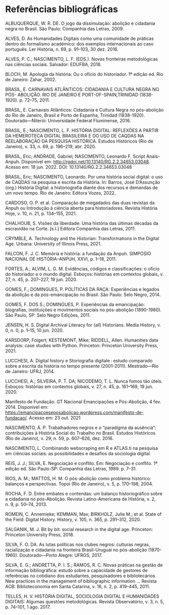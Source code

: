 # Referências bibliográficas {.unnumbered}

ALBUQUERQUE, W. R. DE. O jogo da dissimulação: abolição e cidadania negra no Brasil. São Paulo: Companhia das Letras, 2009. 

ALVES, D. As Humanidades Digitais como uma comunidade de práticas dentro do formalismo académico: dos exemplos internacionais ao caso português. Ler História, n. 69, p. 91–103, 30 dez. 2016. 

ALVES, P. C.; NASCIMENTO, L. F. (EDS.). Novas fronteiras metodológicas nas ciências sociais. Salvador: EDUFBA, 2018. 

BLOCH, M. Apologia da história: Ou o ofício do historiador. 1ª edição ed. Rio de Janeiro: Zahar, 2002. 

BRASIL, E. CARNAVAIS ATLÂNTICOS: CIDADANIA E CULTURA NEGRA NO PÓS- ABOLIÇÃO. RIO DE JANEIRO E PORT-OF-SPAIN,TRINIDAD (1838-1920). p. 72–75, 2011. 

BRASIL, E. Carnavais Atlânticos: Cidadania e Cultura Negra no pós-abolição do Rio de Janeiro, Brasil e Porto de Espanha, Trinidad (1838-1920). Doutorado—Niterói: Universidade Federal Fluminense, 2016.

BRASIL, E.; NASCIMENTO, L. F. HISTÓRIA DIGITAL: REFLEXÕES A PARTIR DA HEMEROTECA DIGITAL BRASILEIRA E DO USO DE CAQDAS NA REELABORAÇÃO DA PESQUISA HISTÓRICA. Estudos Históricos (Rio de Janeiro), v. 33, n. 69, p. 196–219, abr. 2020. 

BRASIL, Eric; ANDRADE, Gabriel; NASCIMENTO, Leonardo F. Script Anais-Anpuh. Disponível em: <http://rgdoi.net/10.13140/RG.2.2.34653.03048>. Acesso em: 18 jun. 2022. DOI: 10.13140/RG.2.2.34653.03048

BRASIL, Eric; NASCIMENTO, Leonardo. Por uma história social digital: o uso de CAQDAS na pesquisa e escrita da História. In: Barros, José D'Assunção (org.) História Digital: a historiografia diante dos recursos e demandas de um novo tempo. Rio de Janeiro: Editora Vozes, 2022.

CARDOSO, O. P. et al. Comparação de megadados das duas revistas da Anpuh ou Introdução à ciência aberta para historiadores. Revista História Hoje, v. 10, n. 21, p. 134–155, 2021. 

CHALHOUB, S. Visões da liberdade: Uma história das últimas décadas da escravidão na Corte. [s.l.] Editora Companhia das Letras, 2011. 

CRYMBLE, A. Technology and the Historian: Transformations in the Digital Age. Urbana: University of Illinois Press, 2021. 

FALCON, F. J. C. Memória e história: a fundação da Anpuh. SIMPÓSIO NACIONAL DE HISTÓRIA–ANPUH, XXVI, p. 1–18, 2011. 

FORTES, A.; ALVIM, L. G. M. Evidências, códigos e classificações: o ofício do historiador e o mundo digital. Esboços: histórias em contextos globais, v. 27, n. 45, p. 207–227, 19 jun. 2020. 

GOMES, F.; DOMINGUES, P. POLÍTICAS DA RAÇA: Experiências e legados da abolição e da pós-emancipação no Brasil. São Paulo: Selo Negro, 2014. 

GOMES, F. DOS S.; DOMINGUES, P. Experiências da emancipação: biografias, instituições e movimentos sociais no pós-abolição (1890-1980). São Paulo, SP: Selo Negro Edições, 2011. 

JENSEN, H. S. Digital Archival Literacy for (all) Historians. Media History, v. 0, n. 0, p. 1–15, 10 jun. 2020. 

KARSDORP, Folgert; KESTEMONT, Mike; RIDDELL, Allen. Humanities data analysis: case studies with Python. Princeton: Princeton University Press, 2021.

LUCCHESI, A. Digital history e Storiografia digitale : estudo comparado sobre a escrita da história no tempo presente (2001-2011). Mestrado—Rio de Janeiro: UFRJ, 2014.

LUCCHESI, A.; SILVEIRA, P. T. DA; NICODEMO, T. L. Nunca fomos tão úteis. Esboços: histórias em contextos globais, v. 27, n. 45, p. 161–169, 19 jun. 2020. 

Manifesto de Fundação. GT Nacional Emancipações e Pós-Abolição, 4 fev. 2014. Disponível em: <https://emancipacoeseposabolicao.wordpress.com/manifesto-de-fundacao/>. Acesso em: 23 out. 2021

NASCIMENTO, Á. P. Trabalhadores negros e o “paradigma da ausência”: contribuições à História Social do Trabalho no Brasil. Estudos Históricos (Rio de Janeiro), v. 29, n. 59, p. 607–626, dez. 2016. 

NASCIMENTO, L. Combinando webscraping em R e ATLAS.ti na pesquisa em ciências sociais: as possibilidades e desafios da sociologia digital.

REIS, J. J.; SILVA, E. Negociação e conflito. Em: Negociação e conflito. 1ª edição ed. São Paulo-SP: Companhia das Letras, 1989. p. 7–31. 

RIOS, A. M.; MATTOS, H. M. O pós-abolição como problema histórico: balanços e perspectivas. Topoi (Rio de Janeiro), v. 5, p. 170–198, 2004. 

ROCHA, F. D. Entre embates e contendas: um balanço historiográfico sobre a cidadania no pós-Abolição. Revista Latino-Americana de História, v. 2, n. 9, p. 50–74, 2013. 

ROMEIN, C. Annemieke; KEMMAN, Max; BIRKHOLZ, Julie M.; et al. State of the Field: Digital History. History, v. 105, n. 365, p. 291–312, 2020.

SALGANIK, M. J. Bit by bit: social research in the digital age. Princeton: Princeton University Press, 2018. 

SILVA, F. O. DA. As lutas políticas nos clubes negros: culturas negras, racialização e cidadania na fronteira Brasil-Uruguai no pós-abolição (1870-1960). Doutorado—Porto Alegre: UFRGS, 2017.

SILVA, E. G.; ANDRETTA, P. I. S.; RAMOS, R. C. Novas práticas na gestão de informação bibliográfica: estudo sobre a capacidade de gestores de referências no cotidiano dos estudantes, pesquisadores e bibliotecários New practices in the management of bibliographic information ... Revista ACB: Biblioteconomia em Santa Catarina, v. 16, n. 2, p. 419–445, 2011. 

TELLES, H. V. HISTÓRIA DIGITAL, SOCIOLOGIA DIGITAL E HUMANIDADES DIGITAIS: Algumas questões metodológicas. Revista Observatório, v. 3, n. 5, p. 74–101, 1 ago. 2017. 
